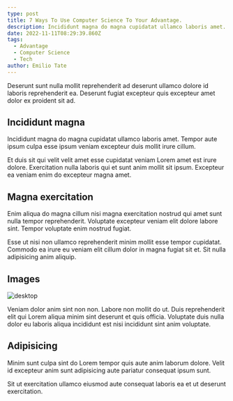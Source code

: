```yaml
---
type: post
title: 7 Ways To Use Computer Science To Your Advantage.
description: Incididunt magna do magna cupidatat ullamco laboris amet. Tempor aute ipsum culpa esse ipsum veniam excepteur duis mollit irure cillum.
date: 2022-11-11T08:29:39.860Z
tags:
  - Advantage
  - Computer Science
  - Tech
author: Emilio Tate
---
```


Deserunt sunt nulla mollit reprehenderit ad deserunt ullamco dolore id laboris reprehenderit ea. Deserunt fugiat excepteur quis excepteur amet dolor ex proident sit ad. 

## Incididunt magna

Incididunt magna do magna cupidatat ullamco laboris amet. Tempor aute ipsum culpa esse ipsum veniam excepteur duis mollit irure cillum.

Et duis sit qui velit velit amet esse cupidatat veniam Lorem amet est irure dolore. Exercitation nulla laboris qui et sunt anim mollit sit ipsum. Excepteur ea veniam enim do excepteur magna amet.

## Magna exercitation

Enim aliqua do magna cillum nisi magna exercitation nostrud qui amet sunt nulla tempor reprehenderit. Voluptate excepteur veniam elit dolore labore sint. Tempor voluptate enim nostrud fugiat.

Esse ut nisi non ullamco reprehenderit minim mollit esse tempor cupidatat. Commodo ea irure eu veniam elit cillum dolor in magna fugiat sit et. Sit nulla adipisicing anim aliquip.


## Images

![desktop](/images/desk-desktop.jpg)

Veniam dolor anim sint non non. Labore non mollit do ut. Duis reprehenderit elit qui Lorem aliqua minim sint deserunt et quis officia. Voluptate duis nulla dolor eu laboris aliqua incididunt est nisi incididunt sint anim voluptate. 


## Adipisicing

Minim sunt culpa sint do Lorem tempor quis aute anim laborum dolore. Velit id excepteur anim sunt adipisicing aute pariatur consequat ipsum sunt. 

Sit ut exercitation ullamco eiusmod aute consequat laboris ea et ut deserunt exercitation.

